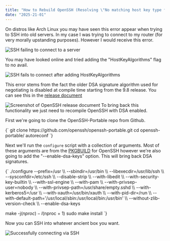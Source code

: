 ```yaml
---
title: "How to Rebuild OpenSSH (Resolving \"No matching host key type found\")"
date: "2025-21-01"
---
```


On distros like Arch Linux you may have seen this error appear when trying to SSH into old servers. In my case I was trying to connect to my router (for very morally upstanding purposes). However I would receive this error.

![SSH failing to connect to a server](/images/blog/Rebuilding-SSH-For-Arch/image-1.png)

You may have looked online and tried adding the  "HostKeyAlgorithms" flag to no avail.

![SSH fails to connect after adding HostKeyAlgorithms](/images/blog/Rebuilding-SSH-For-Arch/image-2.png)


This error stems from the fact the older DSA signature algorithm used for negotiating is disabled at compile time starting from the 9.8 release. You can see this in the [release document](https://www.openssh.com/txt/release-9.8)

![Screenshot of OpenSSH release document](/images/blog/Rebuilding-SSH-For-Arch/2.png)
To bring back this functionality we just need to recompile OpenSSH with DSA enabled.

First we're going to clone the OpenSSH-Portable repo from Github.

<CodeBlock language="" canCopy={true}>
{`
git clone https://github.com/openssh/openssh-portable.git
cd openssh-portable/
autoreconf
`}
</CodeBlock>

Next we'll run the `configure` script with a collection of arguments. Most of these arguments are from the [PKGBUILD](https://gitlab.archlinux.org/archlinux/packaging/packages/openssh/-/blob/main/PKGBUILD?ref_type=heads) for OpenSSH however we're also going to add the "--enable-dsa-keys" option. This will bring back DSA signatures.

<CodeBlock language="" canCopy={true}>
{`
./configure --prefix=/usr \\
    --sbindir=/usr/bin \\
    --libexecdir=/usr/lib/ssh \\
    --sysconfdir=/etc/ssh \\
    --disable-strip \\
    --with-libedit \\
    --with-security-key-builtin \\
    --with-ssl-engine \\
    --with-pam \\
    --with-privsep-user=nobody \\
    --with-privsep-path=/usr/share/empty.sshd \\
    --with-kerberos5=/usr \\
    --with-xauth=/usr/bin/xauth \\
    --with-pid-dir=/run \\
    --with-default-path='/usr/local/sbin:/usr/local/bin:/usr/bin' \\
    --without-zlib-version-check \\
    --enable-dsa-keys

make -j$(nproc) -l$(nproc + 1) 
sudo make install
`}
</CodeBlock>

Now you can SSH into whatever ancient box you want.

![Successfully connecting via SSH](/images/blog/Rebuilding-SSH-For-Arch/image.png)
